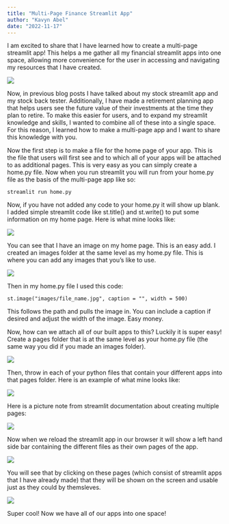 ```yaml
---
title: "Multi-Page Finance Streamlit App"
author: "Kavyn Abel"
date: "2022-11-17"
---
```


I am excited to share that I have learned how to create a multi-page streamlit app! This helps a me gather all my financial streamlit apps into one space, allowing more convenience for the user in accessing and navigating my resources that I have created.

![](apps_in_one_place.jpg)

Now, in previous blog posts I have talked about my stock streamlit app and my stock back tester. Additionally, I have made a retirement planning app that helps users see the future value of their investments at the time they plan to retire. To make this easier for users, and to expand my streamlit knowledge and skills, I wanted to combine all of these into a single space. For this reason, I learned how to make a multi-page app and I want to share this knowledge with you.

Now the first step is to make a file for the home page of your app. This is the file that users will first see and to which all of your apps will be attached to as additional pages. This is very easy as you can simply create a home.py file. Now when you run streamlit you will run from your home.py file as the basis of the multi-page app like so:

```
streamlit run home.py
```

Now, if you have not added any code to your home.py it will show up blank. I added simple streamlit code like st.title() and st.write() to put some information on my home page. Here is what mine looks like:

![](my_home_page.jpg)

You can see that I have an image on my home page. This is an easy add. I created an images folder at the same level as my home.py file. This is where you can add any images that you's like to use. 

![](images_folder.jpg)

Then in my home.py file I used this code:

```
st.image("images/file_name.jpg", caption = "", width = 500)
```

This follows the path and pulls the image in. You can include a caption if desired and adjust the width of the image. Easy money.


Now, how can we attach all of our built apps to this? Luckily it is super easy! Create a pages folder that is at the same level as your home.py file (the same way you did if you made an images folder). 

![](pages_folder.jpg)

Then, throw in each of your python files that contain your different apps into that pages folder. Here is an example of what mine looks like:

![](pages_in.jpg)

Here is a picture note from streamlit documentation about creating multiple pages:

![](multiple_page_notes.jpg)

Now when we reload the streamlit app in our browser it will show a left hand side bar containing the different files as their own pages of the app. 

![](home_w_sidebar.jpg)

You will see that by clicking on these pages (which consist of streamlit apps that I have already made) that they will be shown on the screen and usable just as they could by themsleves. 

![](page_change.jpg)

Super cool! Now we have all of our apps into one space!
